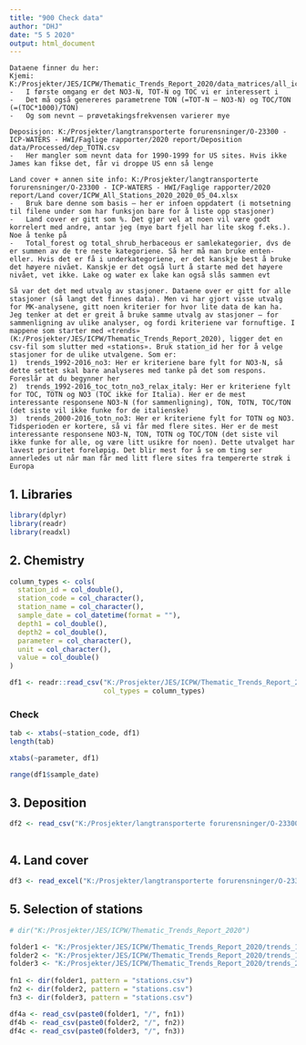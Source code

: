 ```yaml
---
title: "900 Check data"
author: "DHJ"
date: "5 5 2020"
output: html_document
---
```


```
Dataene finner du her:
Kjemi: K:/Prosjekter/JES/ICPW/Thematic_Trends_Report_2020/data_matrices/all_icpw_samples_long.csv
-	I første omgang er det NO3-N, TOT-N og TOC vi er interessert i
-	Det må også genereres parametrene TON (=TOT-N – NO3-N) og TOC/TON (=(TOC*1000)/TON)
-	Og som nevnt – prøvetakingsfrekvensen varierer mye

Deposisjon: K:/Prosjekter/langtransporterte forurensninger/O-23300 - ICP-WATERS - HWI/Faglige rapporter/2020 report/Deposition data/Processed/dep_TOTN.csv
-	Her mangler som nevnt data for 1990-1999 for US sites. Hvis ikke James kan fikse det, får vi droppe US enn så lenge

Land cover + annen site info: K:/Prosjekter/langtransporterte forurensninger/O-23300 - ICP-WATERS - HWI/Faglige rapporter/2020 report/Land cover/ICPW_All_Stations_2020_2020_05_04.xlsx
-	Bruk bare denne som basis – her er infoen oppdatert (i motsetning til filene under som har funksjon bare for å liste opp stasjoner)
-	Land cover er gitt som %. Det gjør vel at noen vil være godt korrelert med andre, antar jeg (mye bart fjell har lite skog f.eks.). Noe å tenke på
-	Total_forest og total_shrub_herbaceous er samlekategorier, dvs de er summen av de tre neste kategoriene. Så her må man bruke enten-eller. Hvis det er få i underkategoriene, er det kanskje best å bruke det høyere nivået. Kanskje er det også lurt å starte med det høyere nivået, vet ikke. Lake og water ex lake kan også slås sammen evt

Så var det det med utvalg av stasjoner. Dataene over er gitt for alle stasjoner (så langt det finnes data). Men vi har gjort visse utvalg for MK-analysene, gitt noen kriterier for hvor lite data de kan ha. Jeg tenker at det er greit å bruke samme utvalg av stasjoner – for sammenligning av ulike analyser, og fordi kriteriene var fornuftige. I mappene som starter med «trends» (K:/Prosjekter/JES/ICPW/Thematic_Trends_Report_2020), ligger det en csv-fil som slutter med «stations». Bruk station_id her for å velge stasjoner for de ulike utvalgene. Som er:
1)	trends_1992-2016_no3: Her er kriteriene bare fylt for NO3-N, så dette settet skal bare analyseres med tanke på det som respons. Foreslår at du begynner her
2)	trends_1992-2016_toc_totn_no3_relax_italy: Her er kriteriene fylt for TOC, TOTN og NO3 (TOC ikke for Italia). Her er de mest interessante responsene NO3-N (for sammenligning), TON, TOTN, TOC/TON (det siste vil ikke funke for de italienske)
3)	trends_2000-2016_totn_no3: Her er kriteriene fylt for TOTN og NO3. Tidsperioden er kortere, så vi får med flere sites. Her er de mest interessante responsene NO3-N, TON, TOTN og TOC/TON (det siste vil ikke funke for alle, og være litt usikre for noen). Dette utvalget har lavest prioritet foreløpig. Det blir mest for å se om ting ser annerledes ut når man får med litt flere sites fra tempererte strøk i Europa
``` 




## 1. Libraries  
```r

library(dplyr)
library(readr)
library(readxl)

```

## 2. Chemistry  

```r
column_types <- cols(
  station_id = col_double(),
  station_code = col_character(),
  station_name = col_character(),
  sample_date = col_datetime(format = ""),
  depth1 = col_double(),
  depth2 = col_double(),
  parameter = col_character(),
  unit = col_character(),
  value = col_double()
)

df1 <- readr::read_csv("K:/Prosjekter/JES/ICPW/Thematic_Trends_Report_2020/data_matrices/all_icpw_samples_long.csv",
                       col_types = column_types)

```
### Check
```r

tab <- xtabs(~station_code, df1)
length(tab)

xtabs(~parameter, df1)

range(df1$sample_date)

```

## 3. Deposition  
```r

df2 <- read_csv("K:/Prosjekter/langtransporterte forurensninger/O-23300 - ICP-WATERS - HWI/Faglige rapporter/2020 report/Deposition data/Processed/dep_TOTN.csv")



```

## 4. Land cover  
```r

df3 <- read_excel("K:/Prosjekter/langtransporterte forurensninger/O-23300 - ICP-WATERS - HWI/Faglige rapporter/2020 report/Land cover/ICPW_All_Stations_2020_2020_05_04.xlsx")


```

## 5. Selection of stations  
```r

# dir("K:/Prosjekter/JES/ICPW/Thematic_Trends_Report_2020")

folder1 <- "K:/Prosjekter/JES/ICPW/Thematic_Trends_Report_2020/trends_1992-2016_no3"
folder2 <- "K:/Prosjekter/JES/ICPW/Thematic_Trends_Report_2020/trends_1992-2016_toc_totn_no3_relax_italy"
folder3 <- "K:/Prosjekter/JES/ICPW/Thematic_Trends_Report_2020/trends_2000-2016_totn_no3"
  
fn1 <- dir(folder1, pattern = "stations.csv")
fn2 <- dir(folder2, pattern = "stations.csv")
fn3 <- dir(folder3, pattern = "stations.csv")

df4a <- read_csv(paste0(folder1, "/", fn1))
df4b <- read_csv(paste0(folder2, "/", fn2))
df4c <- read_csv(paste0(folder3, "/", fn3))

```

